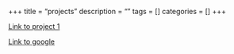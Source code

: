 +++
title = "projects"
description = ""
tags = []
categories = []
+++

[Link to project 1](/project/project1/)

[Link to google](https://www.google.com)

```r

```



```python3
```



